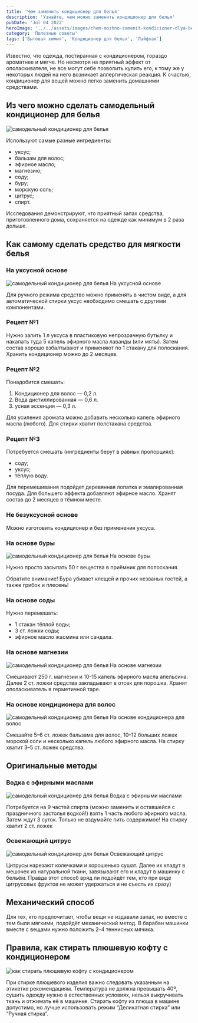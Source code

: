 ```yaml
---
title: 'Чем заменить кондиционер для белья'
description: 'Узнайте, чем можно заменить кондиционер для белья'
pubDate: 'Jul 04 2022'
heroImage: '../../assets/images/chem-mozhno-zamenit-kondicioner-dlya-belya.webp'
category: 'Полезные советы'
tags: ['Бытовая химия', 'Кондиционер для белья', 'Лайфхак']
---
```



Известно, что одежда, постиранная с кондиционером, гораздо ароматнее и мягче. Но несмотря на приятный эффект от ополаскивателя, не все могут себе позволить купить его, к тому же у некоторых людей на него возникает аллергическая реакция. К счастью, кондиционер для вещей можно легко заменить домашними средствами.

## Из чего можно сделать самодельный кондиционер для белья

<Image src={img1} formats='avif' alt='самодельный кондиционер для белья' />

Используют самые разные ингредиенты:

- уксус;
- бальзам для волос;
- эфирное масло;
- магнезию;
- соду;
- буру;
- морскую соль;
- цитрус;
- спирт.

Исследования демонстрируют, что приятный запах средства, приготовленного дома, сохраняется на одежде как минимум в 2 раза дольше.

## Как самому сделать средство для мягкости белья

### На уксусной основе

<Image src={img2} formats='avif' alt='самодельный кондиционер для белья На уксусной основе' />

Для ручного режима средство можно применять в чистом виде, а для автоматической стирки уксус необходимо смешать с другими компонентами.

### Рецепт №1

Нужно залить 1 л уксуса в пластиковую непрозрачную бутылку и накапать туда 5 капель эфирного масла лаванды (или мяты). Затем состав хорошо взбалтывают и применяют по 1 стакану для полоскания. Хранить кондиционер можно до 2 месяцев.

### Рецепт №2

Понадобится смешать:

1. Кондиционер для волос — 0,2 л.
2. Вода дистиллированная — 0,6 л.
3. усная эссенция — 0,3 л.

Для усиления аромата можно добавить несколько капель эфирного масла (любого). Для стирки хватит полстакана средства.

### Рецепт №3

Потребуется смешать (ингредиенты берут в равных пропорциях):

- соду;
- уксус;
- тёплую воду.

Для перемешивания подойдет деревянная лопатка и эмалированная посуда. Для большего эффекта добавляют эфирное масло. Хранят состав до 2 месяцев в тёмном месте.

### Не безуксусной основе

Можно изготовить кондиционер и без применения уксуса.

### На основе буры

<Image src={img3} formats='avif' alt='самодельный кондиционер для белья На основе буры' />

Нужно просто засыпать 50 г вещества в приёмник для полоскания.

Обратите внимание! Бура убивает клещей и прочих незваных гостей, а также грибок и плесень!

### На основе соды

Нужно перемешать:

- 1 стакан тёплой воды;
- 3 ст. ложки соды;
- эфирное масло жасмина или сандала.

### На основе магнезии

<Image src={img4} formats='avif' alt='самодельный кондиционер для белья На основе магнезии' />

Смешивают 250 г. магнезии и 10-15 капель эфирного масла апельсина. Далее 2 ст. ложки средства закладывают в отсек для порошка. Хранят ополаскиватель в герметичной таре.

### На основе кондиционера для волос

<Image
	src={img5}
	formats='avif'
	alt='самодельный кондиционер для белья На основе кондиционера для волос'
/>

Смешайте 5–6 ст. ложек бальзама для волос, 10–12 больших ложек морской соли и несколько капель любого эфирного масла. На стирку хватит 3–5 ст. ложек средства.

## Оригинальные методы

### Водка с эфирными маслами

<Image src={img6} formats='avif' alt='самодельный кондиционер для белья Водка с эфирными маслами' />

Потребуется на 9 частей спирта (можно заменить и оставшейся с праздничного застолья водкой!) взять 1 часть любого эфирного масла. Затем ждут 3 суток. Только не вздумайте пить содержимое! На стирку хватит 2 ст. ложек

### Освежающий цитрус

<Image src={img7} formats='avif' alt='самодельный кондиционер для белья Освежающий цитрус' />

Цитрусы нарезают колечками и хорошенько сушат. Далее их кладут в мешочек из натуральной ткани, завязывают его и кладут в машинку с бельём. Правда этот способ вряд ли подойдёт тем, кто при виде цитрусовых фруктов не может удержаться и не съесть их сразу)

## Механический способ

Для тех, кто предпочитает, чтобы вещи не издавали запах, но вместе с тем были мягкими, подойдёт механический метод. В барабан машинки вместе с вещами нужно положить 2–4 теннисных мячика.

## Правила, как стирать плюшевую кофту с кондиционером

<Image src={img8} formats='avif' alt='как стирать плюшевую кофту с кондиционером' />

При стирке плюшевого изделия важно следовать указанным на этикетке рекомендациям. Температура не должна превышать 40º, сушить одежду нужно в естественных условиях, нельзя выкручивать ткань и отжимать её в машинке. Стирать кофту из плюша в машине допустимо, но лучше использовать режим “Деликатная стирка” или “Ручная стирка”.
